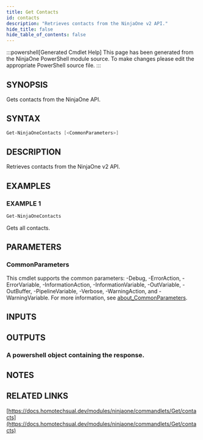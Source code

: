 ```yaml
---
title: Get Contacts
id: contacts
description: "Retrieves contacts from the NinjaOne v2 API."
hide_title: false
hide_table_of_contents: false
---
```


:::powershell[Generated Cmdlet Help]
This page has been generated from the NinjaOne PowerShell module source. To make changes please edit the appropriate PowerShell source file.
:::

## SYNOPSIS

Gets contacts from the NinjaOne API.

## SYNTAX

```powershell
Get-NinjaOneContacts [<CommonParameters>]
```

## DESCRIPTION

Retrieves contacts from the NinjaOne v2 API.

## EXAMPLES

### EXAMPLE 1

```powershell
Get-NinjaOneContacts
```

Gets all contacts.

## PARAMETERS

### CommonParameters

This cmdlet supports the common parameters: -Debug, -ErrorAction, -ErrorVariable, -InformationAction, -InformationVariable, -OutVariable, -OutBuffer, -PipelineVariable, -Verbose, -WarningAction, and -WarningVariable. For more information, see [about_CommonParameters](http://go.microsoft.com/fwlink/?LinkID=113216).

## INPUTS


## OUTPUTS

### A powershell object containing the response.

## NOTES

## RELATED LINKS

[https://docs.homotechsual.dev/modules/ninjaone/commandlets/Get/contacts](https://docs.homotechsual.dev/modules/ninjaone/commandlets/Get/contacts)
